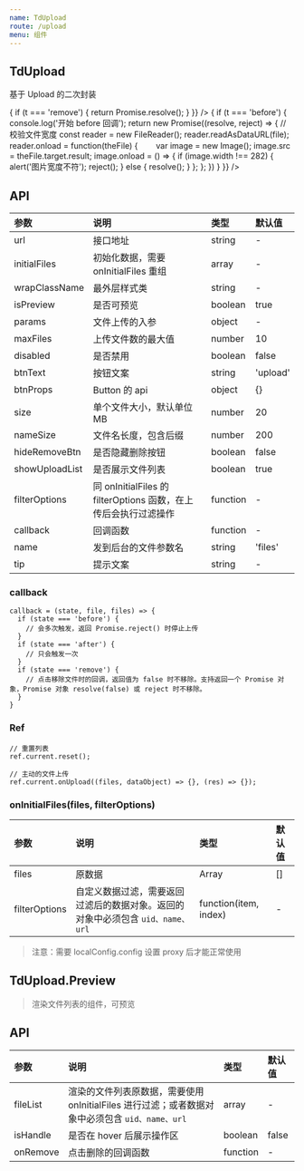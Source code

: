 ```yaml
---
name: TdUpload
route: /upload
menu: 组件
---
```



## TdUpload

基于 Upload 的二次封装

<Playground>
  <Row>
    <Col span={12}>
      <TdUpload
        // disabled
        btnText="上传"
        tip="仅支持 pdf 文件。"
        // listType="picture-card"
        callback={(t) => {
          if (t === 'remove') {
            return Promise.resolve();
          }
        }}
      />
    </Col>
    <Col span={12}>
      <TdUpload
        size={5}
        multiple
        btnText="上传"
        tip="仅支持图片格式。"
        accept="image/*"
        listType="picture-card"
        callback={(t, file) => {
          if (t === 'before') {
            console.log('开始 before 回调');
            return new Promise((resolve, reject) => {
              // 校验文件宽度
              const reader = new FileReader();
              reader.readAsDataURL(file);
              reader.onload = function(theFile) {
              　　var image = new Image();
                 image.src = theFile.target.result;
                 image.onload = () => {
                   if (image.width !== 282) {
                     alert('图片宽度不符');
                     reject();
                   } else {
                     resolve();
                   }
                 };
              };
            })
          }
        }}
      />
    </Col>
  </Row>
</Playground>

## API

|参数|说明|类型|默认值|
|:--|:--|:--|:--|
|url|接口地址|string|-|
|initialFiles|初始化数据，需要 onInitialFiles 重组|array|-|
|wrapClassName|最外层样式类|string|-|
|isPreview|是否可预览|boolean|true|
|params|文件上传的入参|object|-|
|maxFiles|上传文件数的最大值|number|10|
|disabled|是否禁用|boolean|false|
|btnText|按钮文案|string|'upload'|
|btnProps|Button 的 api|object|{}|
|size|单个文件大小，默认单位 MB|number|20|
|nameSize|文件名长度，包含后缀|number|200|
|hideRemoveBtn|是否隐藏删除按钮|boolean|false|
|showUploadList|是否展示文件列表|boolean|true|
|filterOptions|同 onInitialFiles 的 filterOptions 函数，在上传后会执行过滤操作|function|-|
|callback|回调函数|function|-|
|name|发到后台的文件参数名|string|'files'|
|tip|提示文案|string|-|

### callback

```
callback = (state, file, files) => {
  if (state === 'before') {
    // 会多次触发，返回 Promise.reject() 时停止上传
  }
  if (state === 'after') {
    // 只会触发一次
  }
  if (state === 'remove') {
    // 点击移除文件时的回调，返回值为 false 时不移除。支持返回一个 Promise 对象，Promise 对象 resolve(false) 或 reject 时不移除。
  }
}
```

### Ref

```
// 重置列表
ref.current.reset();

// 主动的文件上传
ref.current.onUpload((files, dataObject) => {}, (res) => {});
```

### onInitialFiles(files, filterOptions)

|参数|说明|类型|默认值|
|:--|:--|:--|:--|
|files|原数据|Array|[]|
|filterOptions|自定义数据过滤，需要返回过滤后的数据对象。返回的对象中必须包含 `uid、name、url`|function(item, index)|-|

> 注意：需要 localConfig.config 设置 proxy 后才能正常使用

## TdUpload.Preview

> 渲染文件列表的组件，可预览

## API

|参数|说明|类型|默认值|
|:--|:--|:--|:--|
|fileList|渲染的文件列表原数据，需要使用 onInitialFiles 进行过滤；或者数据对象中必须包含 `uid、name、url`|array|-|
|isHandle|是否在 hover 后展示操作区|boolean|false|
|onRemove|点击删除的回调函数|function|-|
